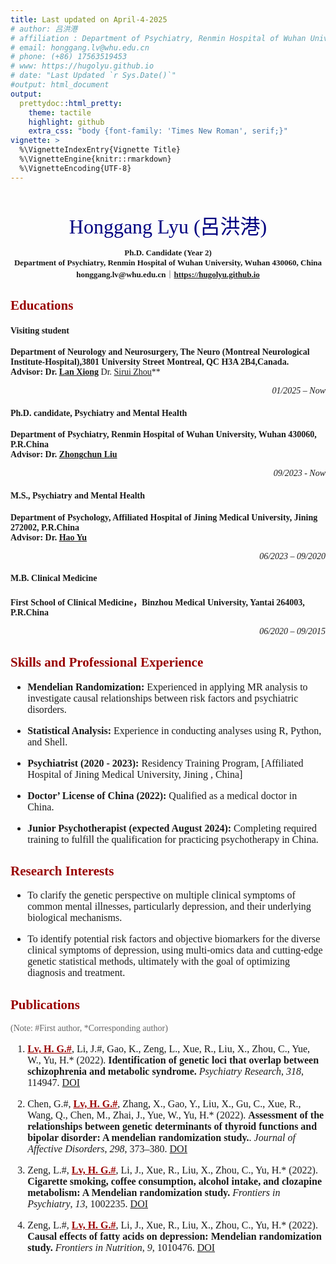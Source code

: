 ```yaml
---
title: Last updated on April-4-2025
# author: 吕洪港
# affiliation : Department of Psychiatry, Renmin Hospital of Wuhan University, Wuhan 430060,China
# email: honggang.lv@whu.edu.cn
# phone: (+86) 17563519453
# www: https://hugolyu.github.io
# date: "Last Updated `r Sys.Date()`"
#output: html_document
output:
  prettydoc::html_pretty:
    theme: tactile
    highlight: github
    extra_css: "body {font-family: 'Times New Roman', serif;}"
vignette: >
  %\VignetteIndexEntry{Vignette Title}
  %\VignetteEngine{knitr::rmarkdown}
  %\VignetteEncoding{UTF-8}
---
```


<font face="Times New Roman">

<br/>

<font size=6>

<center>[Honggang Lyu (呂洪港)]{style="color: navy"}</center>

</font>

<font size=2>

<center>**Ph.D. Candidate (Year 2)**</center>

<center>**Department of Psychiatry, Renmin Hospital of Wuhan University, Wuhan 430060, China**</center>

<center>**honggang.lv\@whu.edu.cn**｜[**https://hugolyu.github.io**](https://hugolyu.github.io){.uri}</center>

</font>

## [Educations]{style="color: #990000"}
</p>

#### **Visiting student**

**Department of Neurology and Neurosurgery, The Neuro (Montreal Neurological Institute-Hospital),3801 University Street
Montreal, QC H3A 2B4,Canada.\
Advisor: Dr. [Lan Xiong](https://www.mcgill.ca/neuro/lan-xiong-md-phd)**
Dr. [Sirui Zhou](https://szhoulab.github.io/)**
`<p align="right"`{=html} `>`{=html}*01/2025 -- Now*


#### **Ph.D. candidate, Psychiatry and Mental Health**

**Department of Psychiatry, Renmin Hospital of Wuhan University, Wuhan 430060, P.R.China\
Advisor: Dr. [Zhongchun Liu](https://www.researchgate.net/profile/Zhongchun-Liu-2)** `<p align="right"`{=html} `>`{=html}*09/2023 - Now*


</p>

#### **M.S., Psychiatry and Mental Health**

**Department of Psychology, Affiliated Hospital of Jining Medical University, Jining 272002, P.R.China\
Advisor: Dr. [Hao Yu](https://www.researchgate.net/profile/Hao-Yu-28)**`<p align="right"`{=html} `>`{=html}*06/2023 -- 09/2020*

</p>

#### **M.B. Clinical Medicine**

**First School of Clinical Medicine，Binzhou Medical University, Yantai 264003, P.R.China**`<p align="right"`{=html} `>`{=html} *06/2020 -- 09/2015*

</p>

## [Skills and Professional Experience]{style="color: #990000"}


<font size=3>


-   **Mendelian Randomization:** Experienced in applying MR analysis to investigate causal relationships between risk factors and psychiatric disorders.

-   **Statistical Analysis:** Experience in conducting analyses using R, Python, and Shell.

-   **Psychiatrist (2020 - 2023):** Residency Training Program, \[Affiliated Hospital of Jining Medical University, Jining , China\]

-   **Doctor' License of China (2022):** Qualified as a medical doctor in China.

-   **Junior Psychotherapist (expected August 2024):** Completing required training to fulfill the qualification for practicing psychotherapy in China. 

</font>


## [Research Interests]{style="color: #990000"}

<font size=3>

-   To clarify the genetic perspective on multiple clinical symptoms of common mental illnesses, particularly depression, and their underlying biological mechanisms.

-   To identify potential risk factors and objective biomarkers for the diverse clinical symptoms of depression, using multi-omics data and cutting-edge genetic statistical methods, ultimately with the goal of optimizing diagnosis and treatment.

</font>

## [Publications]{style="color: #990000"}

[(Note: #First author, \*Corresponding author)]{style="color: #666666"} <font size=3>

1.  [[**Lv, H. G.#**]{.underline}]{style="color: #990000"}, Li, J.#, Gao, K., Zeng, L., Xue, R., Liu, X., Zhou, C., Yue, W., Yu, H.\* (2022). **Identification of genetic loci that overlap between schizophrenia and metabolic syndrome.** *Psychiatry Research*, *318*, 114947. [DOI](https://doi.org/10.1016/j.psychres.2022.114947)
        
        
         
        
       

2.  Chen, G.#, [[**Lv, H. G.#**]{.underline}]{style="color: #990000"}, Zhang, X., Gao, Y., Liu, X., Gu, C., Xue, R., Wang, Q., Chen, M., Zhai, J., Yue, W., Yu, H.\* (2022). **Assessment of the relationships between genetic determinants of thyroid functions and bipolar disorder: A mendelian randomization study.**. *Journal of Affective Disorders*, *298*, 373--380. [DOI](https://doi.org/10.1016/j.jad.2021.10.101)
        
        
        
        

3.  Zeng, L.#, [[**Lv, H. G.#**]{.underline}]{style="color: #990000"}, Li, J., Xue, R., Liu, X., Zhou, C., Yu, H.\* (2022). **Cigarette smoking, coffee consumption, alcohol intake, and clozapine metabolism: A Mendelian randomization study.** *Frontiers in Psychiatry*, *13*, 1002235. [DOI](https://doi.org/10.3389/fpsyt.2022.1002235)
        
        
        
         

4.  Zeng, L.#, [[**Lv, H. G.#**]{.underline}]{style="color: #990000"}, Li, J., Xue, R., Liu, X., Zhou, C., Yu, H.\* (2022). **Causal effects of fatty acids on depression: Mendelian randomization study.** *Frontiers in Nutrition*, *9*, 1010476. [DOI](https://doi.org/10.3389/fnut.2022.1010476)
        
        
        
       
